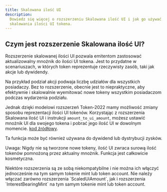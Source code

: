 ```yaml
---
title: Skalowana ilość UI
description:
  Dowiedz się więcej o rozszerzeniu Skalowana ilość UI i jak go używać do
  skalowania ilości UI tokena.
---
```


## Czym jest rozszerzenie Skalowana ilość UI?

Rozszerzenie skalowanej ilości UI pozwala emitentom zastosować aktualizowalny
mnożnik do ilości UI tokena. Jest to przydatne w scenariuszach, w których token
reprezentuje rzeczywisty zasób, taki jak akcje lub dywidendy.

Na przykład podział akcji podwaja liczbę udziałów dla wszystkich posiadaczy. Bez
to rozszerzenie, obecnie jest to niepraktyczne, aby efektywnie i skalowalnie
wyemitować nowe tokeny wszystkim posiadaczom podczas wydarzenia podziału.

Jednak dzięki modelowi rozszerzeń Token-2022 mamy możliwość zmiany sposobu
reprezentacji ilości UI tokenów. Korzystając z rozszerzenia Skalowana ilość UI i
instrukcji `amount_to_ui_amount`, możesz ustawić mnożnik UI dla swojego tokena i
pobrać jego ilość UI w dowolnym momencie.
[kod źródłowy](https://github.com/solana-program/token-2022/tree/main/program/src/extension/scaled_ui_amount).

Ta funkcja może być również używana do dywidend lub dystrybucji zysków.

Uwaga: Nigdy nie są tworzone nowe tokeny, ilość UI zwraca surową ilość tokenów
pomnożoną przez aktualny mnożnik. Funkcja jest całkowicie kosmetyczna.

<Callout type="info">
  Niektóre rozszerzenia są ze sobą niekompatybilne i nie można ich włączyć
  jednocześnie na tym samym tokenie mint lub token account. Nie należy włączać
  zarówno rozszerzenia `ScaledUiAmount`, jak i rozszerzenia
  `InterestBearingMint` na tym samym tokenie mint lub token account.
</Callout>
